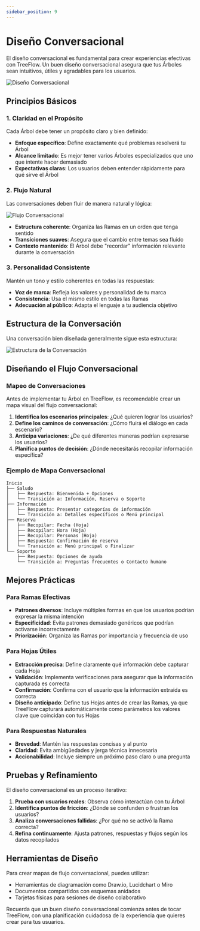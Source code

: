 ```yaml
---
sidebar_position: 9
---
```


# Diseño Conversacional

El diseño conversacional es fundamental para crear experiencias efectivas con TreeFlow. Un buen diseño conversacional asegura que tus Árboles sean intuitivos, útiles y agradables para los usuarios.

![Diseño Conversacional](/img/docs/diseno_conversacional.svg)

## Principios Básicos

### 1. Claridad en el Propósito

Cada Árbol debe tener un propósito claro y bien definido:

- **Enfoque específico**: Define exactamente qué problemas resolverá tu Árbol
- **Alcance limitado**: Es mejor tener varios Árboles especializados que uno que intente hacer demasiado
- **Expectativas claras**: Los usuarios deben entender rápidamente para qué sirve el Árbol

### 2. Flujo Natural

Las conversaciones deben fluir de manera natural y lógica:

![Flujo Conversacional](/img/docs/flujo_conversacional.svg)

- **Estructura coherente**: Organiza las Ramas en un orden que tenga sentido
- **Transiciones suaves**: Asegura que el cambio entre temas sea fluido
- **Contexto mantenido**: El Árbol debe "recordar" información relevante durante la conversación

### 3. Personalidad Consistente

Mantén un tono y estilo coherentes en todas las respuestas:

- **Voz de marca**: Refleja los valores y personalidad de tu marca
- **Consistencia**: Usa el mismo estilo en todas las Ramas
- **Adecuación al público**: Adapta el lenguaje a tu audiencia objetivo

## Estructura de la Conversación

Una conversación bien diseñada generalmente sigue esta estructura:

![Estructura de la Conversación](/img/docs/estructura_conversacion.svg)

## Diseñando el Flujo Conversacional

### Mapeo de Conversaciones

Antes de implementar tu Árbol en TreeFlow, es recomendable crear un mapa visual del flujo conversacional:

1. **Identifica los escenarios principales**: ¿Qué quieren lograr los usuarios?
2. **Define los caminos de conversación**: ¿Cómo fluirá el diálogo en cada escenario?
3. **Anticipa variaciones**: ¿De qué diferentes maneras podrían expresarse los usuarios?
4. **Planifica puntos de decisión**: ¿Dónde necesitarás recopilar información específica?

### Ejemplo de Mapa Conversacional

```
Inicio
├── Saludo
│   ├── Respuesta: Bienvenida + Opciones
│   └── Transición a: Información, Reserva o Soporte
├── Información
│   ├── Respuesta: Presentar categorías de información
│   └── Transición a: Detalles específicos o Menú principal
├── Reserva
│   ├── Recopilar: Fecha (Hoja)
│   ├── Recopilar: Hora (Hoja)
│   ├── Recopilar: Personas (Hoja)
│   ├── Respuesta: Confirmación de reserva
│   └── Transición a: Menú principal o Finalizar
└── Soporte
    ├── Respuesta: Opciones de ayuda
    └── Transición a: Preguntas frecuentes o Contacto humano
```

## Mejores Prácticas

### Para Ramas Efectivas

- **Patrones diversos**: Incluye múltiples formas en que los usuarios podrían expresar la misma intención
- **Especificidad**: Evita patrones demasiado genéricos que podrían activarse incorrectamente
- **Priorización**: Organiza las Ramas por importancia y frecuencia de uso

### Para Hojas Útiles

- **Extracción precisa**: Define claramente qué información debe capturar cada Hoja
- **Validación**: Implementa verificaciones para asegurar que la información capturada es correcta
- **Confirmación**: Confirma con el usuario que la información extraída es correcta
- **Diseño anticipado**: Define tus Hojas antes de crear las Ramas, ya que TreeFlow capturará automáticamente como parámetros los valores clave que coincidan con tus Hojas

### Para Respuestas Naturales

- **Brevedad**: Mantén las respuestas concisas y al punto
- **Claridad**: Evita ambigüedades y jerga técnica innecesaria
- **Accionabilidad**: Incluye siempre un próximo paso claro o una pregunta

## Pruebas y Refinamiento

El diseño conversacional es un proceso iterativo:

1. **Prueba con usuarios reales**: Observa cómo interactúan con tu Árbol
2. **Identifica puntos de fricción**: ¿Dónde se confunden o frustran los usuarios?
3. **Analiza conversaciones fallidas**: ¿Por qué no se activó la Rama correcta?
4. **Refina continuamente**: Ajusta patrones, respuestas y flujos según los datos recopilados

## Herramientas de Diseño

Para crear mapas de flujo conversacional, puedes utilizar:

- Herramientas de diagramación como Draw.io, Lucidchart o Miro
- Documentos compartidos con esquemas anidados
- Tarjetas físicas para sesiones de diseño colaborativo

Recuerda que un buen diseño conversacional comienza antes de tocar TreeFlow, con una planificación cuidadosa de la experiencia que quieres crear para tus usuarios.
